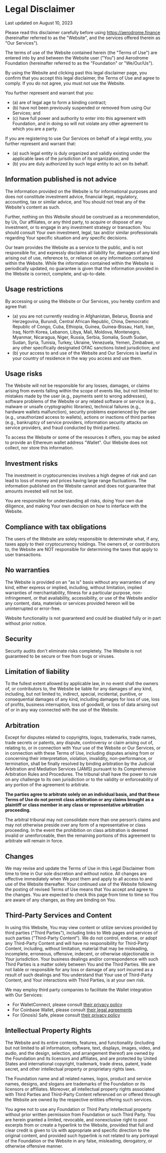 # Legal Disclaimer

<p className="text-sm pb-4 opacity-80 italic">
  Last updated on August 10, 2023
</p>

Please read this disclaimer carefully before using https://aerodrome.finance
(hereinafter referred to as the "Website", and the services offered therein as
"Our Services").

The terms of use of the Website contained herein (the "Terms of Use") are
entered into by and between the Website user ("You") and Aerodrome
Foundation (hereinafter referred to as the "Foundation" or "We/Our/Us").

By using the Website and clicking past this legal disclaimer page, you confirm
that you accept this legal disclaimer, the Terms of Use and agree to comply. If
you do not agree, you must not use the Website.

You further represent and warrant that you:

- (a) are of legal age to form a binding contract;
- (b) have not been previously suspended or removed from using Our Services;
  and
- (c) have full power and authority to enter into this agreement with Foundation,
  and in doing so will not violate any other agreement to which you are a
  party.

If you are registering to use Our Services on behalf of a legal entity, you
further represent and warrant that:

- (a) such legal entity is duly organized and validly existing under the
  applicable laws of the jurisdiction of its organization, and
- (b) you are duly authorized by such legal entity to act on its behalf.

## Information published is not advice

The information provided on the Website is for informational purposes and does
not constitute investment advice, financial legal, regulatory, accounting, tax
or similar advice, and You should not treat any of the Website's content as
such.

Further, nothing on this Website should be construed as a recommendation, by
Us, Our affiliates, or any third party, to acquire or dispose of any
investment, or to engage in any investment strategy or transaction. You should
consult Your own investment, legal, tax and/or similar professionals regarding
Your specific situation and any specific decisions.

Our team provides the Website
as a service to the public, and is not responsible for, and expressly disclaims
all liability for, damages of any kind arising out of use, reference to, or
reliance on any information contained within the Website. While the information
contained within the Website is periodically updated, no guarantee is given
that the information provided in the Website is correct, complete, and
up-to-date.

## Usage restrictions

By accessing or using the Website or Our Services, you hereby confirm and agree that:

- (a) you are not currently residing in Afghanistan, Belarus, Bosnia and Herzegovina, Burundi, Central African Republic, China, Democratic Republic of Congo, Cuba, Ethiopia, Guinea, Guinea-Bissau, Haiti, Iran, Iraq, North Korea, Lebanon, Libya, Mali, Moldova, Montenegro, Myanmar, Nicaragua, Niger, Russia, Serbia, Somalia, South Sudan, Sudan, Syria, Tunisia, Turkey, Ukraine, Venezuela, Yemen, Zimbabwe, or any other specifically designated OFAC sanctions listed jurisdiction; and
- (b) your access to and use of the Website and Our Services is lawful in your country of residence in the way you access and use them.

## Usage risks

The Website will not be responsible for any losses, damages, or claims arising
from events falling within the scope of events like, but not limited to:
mistakes made by the user (e.g., payments sent to wrong addresses), software
problems of the Website or any related software or service (e.g., malware
or unsafe cryptographic libraries), technical failures (e.g., hardware wallets
malfunction), security problems experienced by the user (e.g., unauthorized
access to wallets), actions or inactions of third parties (e.g., bankruptcy of
service providers, information security attacks on service providers, and fraud
conducted by third parties).

To access the Website or some of the resources it offers, you may be asked
to provide an Ethereum wallet address "Wallet". Our Website does not collect,
nor store this information.

## Investment risks

The investment in cryptocurrencies involves a high degree of risk and can lead
to loss of money and prices having large range fluctuations. The information
published on the Website cannot and does not guarantee that amounts invested
will not be lost.

You are responsible for understanding all risks, doing Your own
due diligence, and making Your own decision on how to interface with the
Website.

## Compliance with tax obligations

The users of the Website are solely responsible to determinate what, if any,
taxes apply to their cryptocurrency holdings. The owners of, or contributors
to, the Website are NOT responsible for determining the taxes that apply to
user transactions.

## No warranties

The Website is provided on an "as is" basis without any warranties of any kind,
either express or implied, including, without limitation, implied warranties of
merchantability, fitness for a particular purpose, non-infringement, or that
availability, accessibility, or use of the Website and/or any content, data,
materials or services provided hereon will be uninterrupted or error-free.

Website functionality is not guaranteed and could be disabled fully or in
part without prior notice.

## Security

Security audits don't eliminate risks completely. The Website is not guaranteed
to be secure or free from bugs or viruses.

## Limitation of liability

To the fullest extent allowed by applicable law, in no event shall the owners
of, or contributors to, the Website be liable for any damages of any kind,
including, but not limited to, indirect, special, incidental, punitive, or
consequential damages of any kind, including damages for loss of use, loss of
profits, business interruption, loss of goodwill, or loss of data arising out
of or in any way connected with the use of the Website.

## Arbitration

Except for disputes related to copyrights, logos, trademarks, trade names,
trade secrets or patents, any dispute, controversy or claim arising out of,
relating to, or in connection with Your use of the Website or Our Services, or
in connection with these Terms of Use, including disputes arising from or
concerning their interpretation, violation, invalidity, non-performance, or
termination, shall be finally resolved by binding arbitration by the Judicial
Arbitration and Mediation Services (JAMS) pursuant to its Comprehensive
Arbitration Rules and Procedures. The tribunal shall have the power to rule on
any challenge to its own jurisdiction or to the validity or enforceability of
any portion of the agreement to arbitrate.

**The parties agree to arbitrate solely on an individual basis, and that these
Terms of Use do not permit class arbitration or any claims brought as a
plaintiff or class member in any class or representative arbitration
proceeding.**

The arbitral tribunal may not consolidate more than one person’s claims and may
not otherwise preside over any form of a representative or class proceeding. In
the event the prohibition on class arbitration is deemed invalid or
unenforceable, then the remaining portions of this agreement to arbitrate will
remain in force.

## Changes

We may revise and update the Terms of Use in this Legal Disclaimer from time to
time in Our sole discretion and without notice. All changes are effective
immediately when We post them and apply to all access to and use of the Website
thereafter. Your continued use of the Website following the posting of revised
Terms of Use means that You accept and agree to the changes. You are expected
to check this page from time to time so You are aware of any changes, as they
are binding on You.

## Third-Party Services and Content

In using this Website, You may view content or utilize services provided by
third parties ("Third Parties"), including links to Web pages and services of
such parties ("Third-Party Content"). We do not control, endorse, or adopt any
Third-Party Content and will have no responsibility for Third-Party Content,
including, without limitation, material that may be misleading, incomplete,
erroneous, offensive, indecent, or otherwise objectionable in Your jurisdiction.
Your business dealings and/or correspondence with such Third Parties is a
matter solely between You and the Third Parties. We are not liable or
responsible for any loss or damage of any sort incurred as a result of such
dealings and You understand that Your use of Third-Party Content, and Your
interactions with Third Parties, is at your own risk.

We may employ third party companies to facilitate the Wallet integration with
Our Services:

- For WalletConnect, please consult <a href="https://walletconnect.com/privacy" className="underline">their privacy policy</a>
- For Coinbase Wallet, please consult <a href="https://www.coinbase.com/legal/" className="underline">their legal agreements</a>
- For (Gnosis) Safe, please consult <a href="https://safe.global/privacy" className="underline">their privacy policy</a>

## Intellectual Property Rights

The Website and its entire contents, features, and functionality (including but
not limited to all information, software, text, displays, images, video, and
audio, and the design, selection, and arrangement thereof) are owned by the
Foundation and its licensors and affiliates, and are protected by United States
and international copyright, trademark, trade dress, patent, trade secret, and
other intellectual property or proprietary rights laws.

The Foundation name and all related names, logos, product and service names,
designs, and slogans are trademarks of the Foundation or its licensors or
affiliates. Moreover, all intellectual property rights associated with Third
Parties and Third-Party Content referenced on or offered through the Website
are owned by the respective entities offering such services.

You agree not to use any Foundation or Third Party intellectual property
without prior written permission from Foundation or such Third Party. You are
herein granted a limited, revocable, and nonexclusive right to post excerpts
from or create a hyperlink to the Website, provided that full and clear credit
is given to Us with appropriate and specific direction to the original content,
and provided such hyperlink is not related to any portrayal of the Foundation
or the Website in any false, misleading, derogatory, or otherwise offensive
manner.
